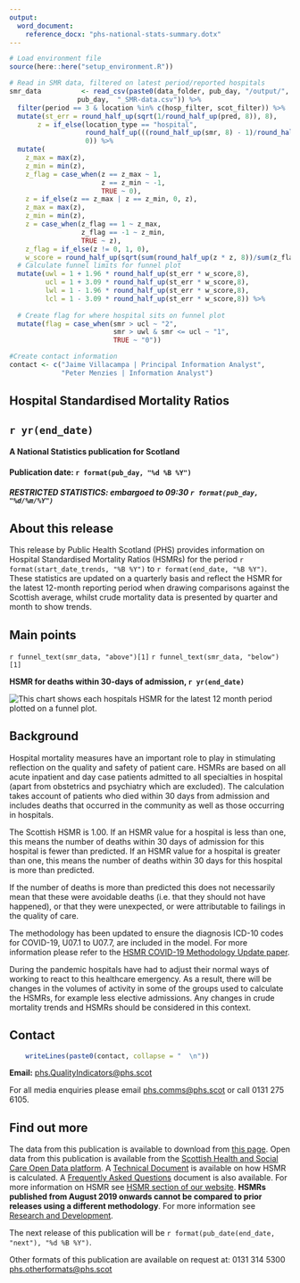 ```yaml
---
output: 
  word_document:
    reference_docx: "phs-national-stats-summary.dotx"
---
```


```r

# Load environment file
source(here::here("setup_environment.R"))

# Read in SMR data, filtered on latest period/reported hospitals
smr_data          <- read_csv(paste0(data_folder, pub_day, "/output/", 
                 pub_day,  "_SMR-data.csv")) %>% 
  filter(period == 3 & location %in% c(hosp_filter, scot_filter)) %>%
  mutate(st_err = round_half_up(sqrt(1/round_half_up(pred, 8)), 8),
       z = if_else(location_type == "hospital",
                   round_half_up(((round_half_up(smr, 8) - 1)/round_half_up(st_err,8)), 8),
                   0)) %>%
  mutate(
    z_max = max(z),
    z_min = min(z),
    z_flag = case_when(z == z_max ~ 1,
                       z == z_min ~ -1,
                       TRUE ~ 0),
    z = if_else(z == z_max | z == z_min, 0, z),
    z_max = max(z),
    z_min = min(z),
    z = case_when(z_flag == 1 ~ z_max,
                  z_flag == -1 ~ z_min,
                  TRUE ~ z),
    z_flag = if_else(z != 0, 1, 0),
    w_score = round_half_up(sqrt(sum(round_half_up(z * z, 8))/sum(z_flag)),8)) %>%
  # Calculate funnel limits for funnel plot
  mutate(uwl = 1 + 1.96 * round_half_up(st_err * w_score,8),
         ucl = 1 + 3.09 * round_half_up(st_err * w_score,8),
         lwl = 1 - 1.96 * round_half_up(st_err * w_score,8),
         lcl = 1 - 3.09 * round_half_up(st_err * w_score,8)) %>%  
  
  # Create flag for where hospital sits on funnel plot
  mutate(flag = case_when(smr > ucl ~ "2",
                          smr > uwl & smr <= ucl ~ "1",
                          TRUE ~ "0"))

#Create contact information
contact <- c("Jaime Villacampa | Principal Information Analyst", 
             "Peter Menzies | Information Analyst")
```

<Div custom-style = "Publication Title"> 
# Hospital Standardised Mortality Ratios
</div>
<Div custom-style = "Publication subtitle"> 
## `r yr(end_date)`
</div>
<Div custom-style = "National stats"> 
#### A National Statistics publication for Scotland

#### Publication date: `r format(pub_day, "%d %B %Y")`
</div>
<Div custom-style = "RestrictedStats"> 
##### RESTRICTED STATISTICS: embargoed to 09:30 `r format(pub_day, "%d/%m/%Y")`
</div>

## About this release

This release by Public Health Scotland (PHS) provides information on Hospital Standardised Mortality Ratios (HSMRs) for the period `r format(start_date_trends, "%B %Y")` to `r format(end_date, "%B %Y")`. These statistics are updated on a quarterly basis and reflect the HSMR for the latest 12-month reporting period when drawing comparisons against the Scottish average, whilst crude mortality data is presented by quarter and month to show trends.

## Main points

`r funnel_text(smr_data, "above")[1]`
`r funnel_text(smr_data, "below")[1]`

<Div custom-style = "Chart Title">

**HSMR for deaths within 30-days of admission, `r yr(end_date)`**
</div>
<!-- Need to use Table Head style for image as it is the only available centred style that works - template styles locked with password -->
<Div custom-style = "Table Head">
![This chart shows each hospitals HSMR for the latest 12 month period plotted on a funnel plot.](Funnel_Plot.png) \
</div>

## Background

Hospital mortality measures have an important role to play in stimulating reflection on the quality and safety of patient care. HSMRs are based on all acute inpatient and day case patients admitted to all specialties in hospital (apart from obstetrics and psychiatry which are excluded). The calculation takes account of patients who died within 30 days from admission and includes deaths that occurred in the community as well as those occurring in hospitals.

The Scottish HSMR is 1.00. If an HSMR value for a hospital is less than one, this means the number of deaths within 30 days of admission for this hospital is fewer than predicted. If an HSMR value for a hospital is greater than one, this means the number of deaths within 30 days for this hospital is more than predicted.

If the number of deaths is more than predicted this does not necessarily mean that these were avoidable deaths (i.e. that they should not have happened), or that they were unexpected, or were attributable to failings in the quality of care.

The methodology has been updated to ensure the diagnosis ICD-10 codes for COVID-19,
U07.1 to U07.7, are included in the model. For more information please refer to
the [HSMR COVID-19 Methodology Update paper](https://www.isdscotland.org/Health-Topics/Quality-Indicators/HSMR/Methodology/).

During the pandemic hospitals have had to adjust their normal ways of working to react to this
healthcare emergency. As a result, there will be changes in the volumes of activity
in some of the groups used to calculate the HSMRs, for example
less elective admissions. Any changes in crude mortality trends and HSMRs should be considered in this context.


## Contact

```r
    writeLines(paste0(contact, collapse = "  \n"))
```

**Email:** <phs.QualityIndicators@phs.scot> 

For all media enquiries please email <phs.comms@phs.scot> or call 0131 275 6105.

## Find out more

The data from this publication is available to download from [this page](https://publichealthscotland.scot/publications/hospital-standardised-mortality-ratios). Open data from this publication is available from the [Scottish Health and Social Care Open Data platform](https://www.opendata.nhs.scot/dataset/hospital-standardised-mortality-ratios). A [Technical Document](http://www.isdscotland.org/Health-Topics/Quality-Indicators/HSMR/Methodology/) is available on how HSMR is calculated. A [Frequently Asked Questions](http://www.isdscotland.org/Health-Topics/Quality-Indicators/HSMR/FAQ/) document is also available. For more information on HSMR see [HSMR section of our website](http://www.isdscotland.org/Health-Topics/Quality-Indicators/HSMR/). **HSMRs published from August 2019 onwards cannot be compared to prior releases using a different methodology**. For more information see [Research and Development](https://www.isdscotland.org/Health-Topics/Quality-Indicators/HSMR/Research-and-Development/).

The next release of this publication will be `r format(pub_date(end_date, "next"), "%d %B %Y")`.

Other formats of this publication are available on request at: 0131 314 5300 <phs.otherformats@phs.scot>


